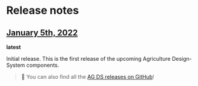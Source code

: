 # Release notes

## [January 5th, 2022](/releases/2022-01-05)

**latest**

Initial release. This is the first release of the upcoming Agriculture Design-System components.

> 🔎 You can also find all the [AG DS releases on GitHub](https://github.com/steelthreads/agds-next/releases)!
